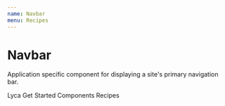 ```yaml
---
name: Navbar
menu: Recipes
---
```



# Navbar

Application specific component for displaying a site's primary navigation bar.

<Playground>
    <Flex as="header">
        <Link
            color="black"
            fontSize={4}
            mr="auto"
            fontWeight="bold"
            textDecoration="none"
        >
            Lyca
        </Link>
        <Flex as="nav" ml="auto" alignItems="center" justifyContent="flex-end">
            <Link href="#">Get Started</Link>
            <Link href="#" ml={2}>
                Components
            </Link>
            <Link href="#" ml={2}>
                Recipes
            </Link>
        </Flex>
    </Flex>
</Playground>
